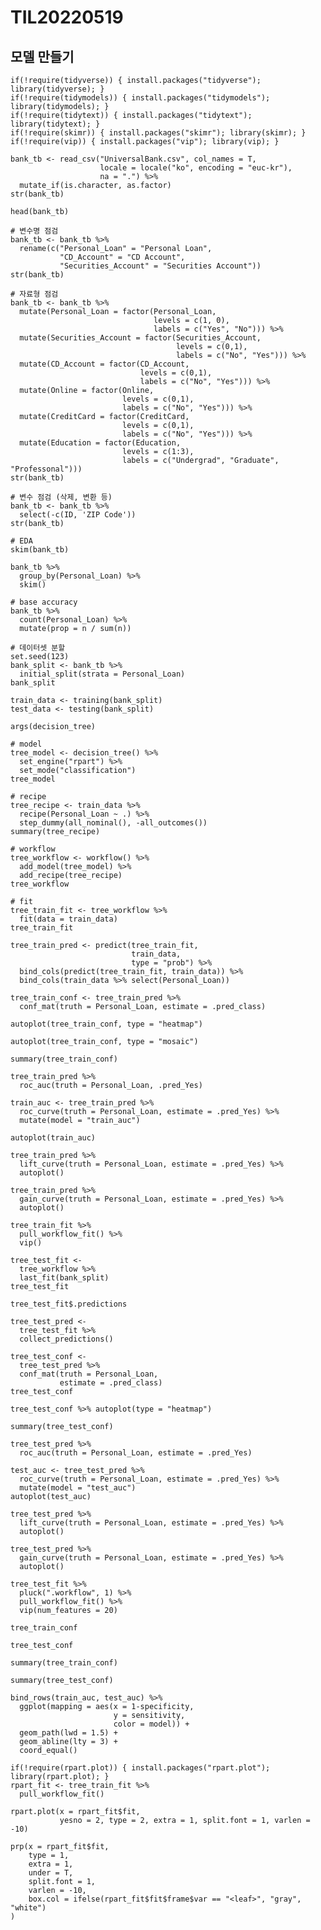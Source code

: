 # TIL20220519

## 모델 만들기

```
if(!require(tidyverse)) { install.packages("tidyverse"); library(tidyverse); }
if(!require(tidymodels)) { install.packages("tidymodels"); library(tidymodels); }
if(!require(tidytext)) { install.packages("tidytext"); library(tidytext); }
if(!require(skimr)) { install.packages("skimr"); library(skimr); }
if(!require(vip)) { install.packages("vip"); library(vip); }
```

```
bank_tb <- read_csv("UniversalBank.csv", col_names = T,
                    locale = locale("ko", encoding = "euc-kr"),
                    na = ".") %>% 
  mutate_if(is.character, as.factor) 
str(bank_tb)
```

```
head(bank_tb)
```

```
# 변수명 점검
bank_tb <- bank_tb %>% 
  rename(c("Personal_Loan" = "Personal Loan",
           "CD_Account" = "CD Account",
           "Securities_Account" = "Securities Account"))
str(bank_tb)
```

```
# 자료형 점검
bank_tb <- bank_tb %>% 
  mutate(Personal_Loan = factor(Personal_Loan,
                                levels = c(1, 0),
                                labels = c("Yes", "No"))) %>% 
  mutate(Securities_Account = factor(Securities_Account,
                                     levels = c(0,1),
                                     labels = c("No", "Yes"))) %>% 
  mutate(CD_Account = factor(CD_Account, 
                             levels = c(0,1),
                             labels = c("No", "Yes"))) %>% 
  mutate(Online = factor(Online, 
                         levels = c(0,1),
                         labels = c("No", "Yes"))) %>% 
  mutate(CreditCard = factor(CreditCard, 
                         levels = c(0,1),
                         labels = c("No", "Yes"))) %>%
  mutate(Education = factor(Education, 
                         levels = c(1:3),
                         labels = c("Undergrad", "Graduate", "Professonal")))
str(bank_tb)  
```

```
# 변수 점검 (삭제, 변환 등)
bank_tb <- bank_tb %>% 
  select(-c(ID, 'ZIP Code'))
str(bank_tb)
```

```
# EDA
skim(bank_tb)
```

```
bank_tb %>% 
  group_by(Personal_Loan) %>% 
  skim()
```

```
# base accuracy
bank_tb %>% 
  count(Personal_Loan) %>% 
  mutate(prop = n / sum(n))
```

```
# 데이터셋 분할
set.seed(123)
bank_split <- bank_tb %>% 
  initial_split(strata = Personal_Loan)
bank_split
```

```
train_data <- training(bank_split)
test_data <- testing(bank_split)
```

```
args(decision_tree)
```

```
# model
tree_model <- decision_tree() %>% 
  set_engine("rpart") %>% 
  set_mode("classification")
tree_model
```

```
# recipe
tree_recipe <- train_data %>% 
  recipe(Personal_Loan ~ .) %>% 
  step_dummy(all_nominal(), -all_outcomes())
summary(tree_recipe)
```

```
# workflow
tree_workflow <- workflow() %>% 
  add_model(tree_model) %>% 
  add_recipe(tree_recipe)
tree_workflow
```

```
# fit
tree_train_fit <- tree_workflow %>% 
  fit(data = train_data)
tree_train_fit
```

```
tree_train_pred <- predict(tree_train_fit,
                           train_data,
                           type = "prob") %>% 
  bind_cols(predict(tree_train_fit, train_data)) %>% 
  bind_cols(train_data %>% select(Personal_Loan))
```

```
tree_train_conf <- tree_train_pred %>% 
  conf_mat(truth = Personal_Loan, estimate = .pred_class)
```

```
autoplot(tree_train_conf, type = "heatmap")
```

```
autoplot(tree_train_conf, type = "mosaic")
```

```
summary(tree_train_conf)
```

```
tree_train_pred %>% 
  roc_auc(truth = Personal_Loan, .pred_Yes)
```

```
train_auc <- tree_train_pred %>% 
  roc_curve(truth = Personal_Loan, estimate = .pred_Yes) %>% 
  mutate(model = "train_auc")
```

```
autoplot(train_auc)
```

```
tree_train_pred %>% 
  lift_curve(truth = Personal_Loan, estimate = .pred_Yes) %>% 
  autoplot()
```

```
tree_train_pred %>% 
  gain_curve(truth = Personal_Loan, estimate = .pred_Yes) %>% 
  autoplot()
```

```
tree_train_fit %>% 
  pull_workflow_fit() %>% 
  vip()
```

```
tree_test_fit <- 
  tree_workflow %>% 
  last_fit(bank_split)
tree_test_fit
```

```
tree_test_fit$.predictions
```

```
tree_test_pred <- 
  tree_test_fit %>% 
  collect_predictions()
```

```
tree_test_conf <- 
  tree_test_pred %>% 
  conf_mat(truth = Personal_Loan,
           estimate = .pred_class)
tree_test_conf
```

```
tree_test_conf %>% autoplot(type = "heatmap")
```

```
summary(tree_test_conf)
```

```
tree_test_pred %>% 
  roc_auc(truth = Personal_Loan, estimate = .pred_Yes)
```

```
test_auc <- tree_test_pred %>% 
  roc_curve(truth = Personal_Loan, estimate = .pred_Yes) %>% 
  mutate(model = "test_auc")
autoplot(test_auc)
```

```
tree_test_pred %>% 
  lift_curve(truth = Personal_Loan, estimate = .pred_Yes) %>% 
  autoplot()
```

```
tree_test_pred %>% 
  gain_curve(truth = Personal_Loan, estimate = .pred_Yes) %>% 
  autoplot()
```

```
tree_test_fit %>% 
  pluck(".workflow", 1) %>% 
  pull_workflow_fit() %>% 
  vip(num_features = 20)
```

```
tree_train_conf
```

```
tree_test_conf
```

```
summary(tree_train_conf)
```

```
summary(tree_test_conf)
```

```
bind_rows(train_auc, test_auc) %>% 
  ggplot(mapping = aes(x = 1-specificity,
                       y = sensitivity,
                       color = model)) +
  geom_path(lwd = 1.5) +
  geom_abline(lty = 3) +
  coord_equal()
```

```
if(!require(rpart.plot)) { install.packages("rpart.plot"); library(rpart.plot); }
rpart_fit <- tree_train_fit %>% 
  pull_workflow_fit()
```

```
rpart.plot(x = rpart_fit$fit,
           yesno = 2, type = 2, extra = 1, split.font = 1, varlen = -10)
```

```
prp(x = rpart_fit$fit, 
    type = 1, 
    extra = 1, 
    under = T, 
    split.font = 1, 
    varlen = -10,
    box.col = ifelse(rpart_fit$fit$frame$var == "<leaf>", "gray", "white")
)
```
